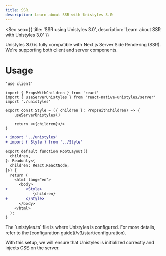 ```yaml
---
title: SSR
description: Learn about SSR with Unistyles 3.0
---
```



<Seo
    seo={{
        title: 'SSR using Unistyles 3.0',
        description: 'Learn about SSR with Unistyles 3.0'
    }}
>

Unistyles 3.0 is fully compatible with Next.js Server Side Rendering (SSR). We're supporting both client and server components.

# Usage

```tsx title="Style.tsx"
'use client'

import { PropsWithChildren } from 'react'
import { useServerUnistyles } from 'react-native-unistyles/server'
import './unistyles'

export const Style = ({ children }: PropsWithChildren) => {
    useServerUnistyles()

    return <>{children}</>
}
```

```diff lang="tsx" title="layout.tsx"
+ import '../unistyles'
+ import { Style } from '../Style'

export default function RootLayout({
  children,
}: Readonly<{
  children: React.ReactNode;
}>) {
  return (
    <html lang="en">
      <body>
+        <Style>
            {children}
+        </Style>
      </body>
    </html>
  );
}
```

<Aside>
The `unistyles.ts` file is where Unistyles is configured. For more details, refer to the [configuration guide](/v3/start/configuration).
</Aside>

With this setup, we will ensure that Unistyles is initialized correctly and injects CSS on the server.
</Seo>
